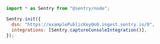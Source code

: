 ```javascript {tabTitle: JavaScript}
import * as Sentry from "@sentry/node";

Sentry.init({
  dsn: "https://examplePublicKey@o0.ingest.sentry.io/0",
  integrations: [Sentry.captureConsoleIntegration()],
});
```
